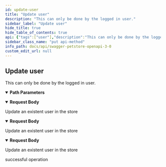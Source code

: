 ```yaml
---
id: update-user
title: "Update user"
description: "This can only be done by the logged in user."
sidebar_label: "Update user"
hide_title: true
hide_table_of_contents: true
api: {"tags":["user"],"description":"This can only be done by the logged in user.","operationId":"updateUser","parameters":[{"name":"username","in":"path","description":"name that need to be deleted","required":true,"schema":{"type":"string"}}],"requestBody":{"description":"Update an existent user in the store","content":{"application/json":{"schema":{"type":"object","properties":{"id":{"type":"integer","format":"int64","example":10},"username":{"type":"string","example":"theUser"},"firstName":{"type":"string","example":"John"},"lastName":{"type":"string","example":"James"},"email":{"type":"string","example":"john@email.com"},"password":{"type":"string","example":"12345"},"phone":{"type":"string","example":"12345"},"userStatus":{"type":"integer","description":"User Status","format":"int32","example":1}},"xml":{"name":"user"},"title":"User"}},"application/xml":{"schema":{"type":"object","properties":{"id":{"type":"integer","format":"int64","example":10},"username":{"type":"string","example":"theUser"},"firstName":{"type":"string","example":"John"},"lastName":{"type":"string","example":"James"},"email":{"type":"string","example":"john@email.com"},"password":{"type":"string","example":"12345"},"phone":{"type":"string","example":"12345"},"userStatus":{"type":"integer","description":"User Status","format":"int32","example":1}},"xml":{"name":"user"},"title":"User"}},"application/x-www-form-urlencoded":{"schema":{"type":"object","properties":{"id":{"type":"integer","format":"int64","example":10},"username":{"type":"string","example":"theUser"},"firstName":{"type":"string","example":"John"},"lastName":{"type":"string","example":"James"},"email":{"type":"string","example":"john@email.com"},"password":{"type":"string","example":"12345"},"phone":{"type":"string","example":"12345"},"userStatus":{"type":"integer","description":"User Status","format":"int32","example":1}},"xml":{"name":"user"},"title":"User"}}}},"responses":{"default":{"description":"successful operation"}},"method":"put","path":"/user/{username}","servers":[{"url":"https://petstore3.swagger.io/api/v3"}],"securitySchemes":{"petstore_auth":{"type":"oauth2","flows":{"implicit":{"authorizationUrl":"https://petstore3.swagger.io/oauth/authorize","scopes":{"write:pets":"modify pets in your account","read:pets":"read your pets"}}}},"api_key":{"type":"apiKey","name":"api_key","in":"header"}},"jsonRequestBodyExample":{"id":10,"username":"theUser","firstName":"John","lastName":"James","email":"john@email.com","password":"12345","phone":"12345","userStatus":1},"info":{"title":"Swagger Petstore - OpenAPI 3.0","description":"This is a sample Pet Store Server based on the OpenAPI 3.0 specification.  You can find out more about\nSwagger at [https://swagger.io](https://swagger.io). In the third iteration of the pet store, we've switched to the design first approach!\nYou can now help us improve the API whether it's by making changes to the definition itself or to the code.\nThat way, with time, we can improve the API in general, and expose some of the new features in OAS3.\n\n_If you're looking for the Swagger 2.0/OAS 2.0 version of Petstore, then click [here](https://editor.swagger.io/?url=https://petstore.swagger.io/v2/swagger.yaml). Alternatively, you can load via the `Edit > Load Petstore OAS 2.0` menu option!_\n\nSome useful links:\n- [The Pet Store repository](https://github.com/swagger-api/swagger-petstore)\n- [The source API definition for the Pet Store](https://github.com/swagger-api/swagger-petstore/blob/master/src/main/resources/openapi.yaml)","termsOfService":"http://swagger.io/terms/","contact":{"email":"apiteam@swagger.io"},"license":{"name":"Apache 2.0","url":"http://www.apache.org/licenses/LICENSE-2.0.html"},"version":"1.0.11"},"postman":{"name":"Update user","description":{"content":"This can only be done by the logged in user.","type":"text/plain"},"url":{"path":["user",":username"],"host":["{{baseUrl}}"],"query":[],"variable":[{"disabled":false,"description":{"content":"(Required) name that need to be deleted","type":"text/plain"},"type":"any","value":"","key":"username"}]},"header":[{"key":"Content-Type","value":"application/x-www-form-urlencoded"}],"method":"PUT","body":{"mode":"urlencoded","urlencoded":[]}}}
sidebar_class_name: "put api-method"
info_path: docs/api/swagger-petstore-openapi-3-0
custom_edit_url: null
---
```



## Update user



This can only be done by the logged in user.

<details style={{"marginBottom":"1rem"}} data-collapsed={false} open={true}><summary style={{}}><strong>Path Parameters</strong></summary><div><ul><ParamsItem className={"paramsItem"} param={{"name":"username","in":"path","description":"name that need to be deleted","required":true,"schema":{"type":"string"}}}></ParamsItem></ul></div></details><MimeTabs schemaType={"request"}><TabItem label={"application/json"} value={"application/json"}><details style={{}} data-collapsed={false} open={true}><summary style={{"textAlign":"left"}}><strong>Request Body</strong></summary><div style={{"textAlign":"left","marginLeft":"1rem"}}><div style={{"marginTop":"1rem","marginBottom":"1rem"}}>

Update an existent user in the store

</div></div><ul style={{"marginLeft":"1rem"}}><SchemaItem collapsible={false} name={"id"} required={false} schemaName={"int64"} qualifierMessage={undefined} schema={{"type":"integer","format":"int64","example":10}}></SchemaItem><SchemaItem collapsible={false} name={"username"} required={false} schemaName={"string"} qualifierMessage={undefined} schema={{"type":"string","example":"theUser"}}></SchemaItem><SchemaItem collapsible={false} name={"firstName"} required={false} schemaName={"string"} qualifierMessage={undefined} schema={{"type":"string","example":"John"}}></SchemaItem><SchemaItem collapsible={false} name={"lastName"} required={false} schemaName={"string"} qualifierMessage={undefined} schema={{"type":"string","example":"James"}}></SchemaItem><SchemaItem collapsible={false} name={"email"} required={false} schemaName={"string"} qualifierMessage={undefined} schema={{"type":"string","example":"john@email.com"}}></SchemaItem><SchemaItem collapsible={false} name={"password"} required={false} schemaName={"string"} qualifierMessage={undefined} schema={{"type":"string","example":"12345"}}></SchemaItem><SchemaItem collapsible={false} name={"phone"} required={false} schemaName={"string"} qualifierMessage={undefined} schema={{"type":"string","example":"12345"}}></SchemaItem><SchemaItem collapsible={false} name={"userStatus"} required={false} schemaName={"int32"} qualifierMessage={undefined} schema={{"type":"integer","description":"User Status","format":"int32","example":1}}></SchemaItem></ul></details></TabItem><TabItem label={"application/xml"} value={"application/xml"}><details style={{}} data-collapsed={false} open={true}><summary style={{"textAlign":"left"}}><strong>Request Body</strong></summary><div style={{"textAlign":"left","marginLeft":"1rem"}}><div style={{"marginTop":"1rem","marginBottom":"1rem"}}>

Update an existent user in the store

</div></div><ul style={{"marginLeft":"1rem"}}><SchemaItem collapsible={false} name={"id"} required={false} schemaName={"int64"} qualifierMessage={undefined} schema={{"type":"integer","format":"int64","example":10}}></SchemaItem><SchemaItem collapsible={false} name={"username"} required={false} schemaName={"string"} qualifierMessage={undefined} schema={{"type":"string","example":"theUser"}}></SchemaItem><SchemaItem collapsible={false} name={"firstName"} required={false} schemaName={"string"} qualifierMessage={undefined} schema={{"type":"string","example":"John"}}></SchemaItem><SchemaItem collapsible={false} name={"lastName"} required={false} schemaName={"string"} qualifierMessage={undefined} schema={{"type":"string","example":"James"}}></SchemaItem><SchemaItem collapsible={false} name={"email"} required={false} schemaName={"string"} qualifierMessage={undefined} schema={{"type":"string","example":"john@email.com"}}></SchemaItem><SchemaItem collapsible={false} name={"password"} required={false} schemaName={"string"} qualifierMessage={undefined} schema={{"type":"string","example":"12345"}}></SchemaItem><SchemaItem collapsible={false} name={"phone"} required={false} schemaName={"string"} qualifierMessage={undefined} schema={{"type":"string","example":"12345"}}></SchemaItem><SchemaItem collapsible={false} name={"userStatus"} required={false} schemaName={"int32"} qualifierMessage={undefined} schema={{"type":"integer","description":"User Status","format":"int32","example":1}}></SchemaItem></ul></details></TabItem><TabItem label={"application/x-www-form-urlencoded"} value={"application/x-www-form-urlencoded"}><details style={{}} data-collapsed={false} open={true}><summary style={{"textAlign":"left"}}><strong>Request Body</strong></summary><div style={{"textAlign":"left","marginLeft":"1rem"}}><div style={{"marginTop":"1rem","marginBottom":"1rem"}}>

Update an existent user in the store

</div></div><ul style={{"marginLeft":"1rem"}}><SchemaItem collapsible={false} name={"id"} required={false} schemaName={"int64"} qualifierMessage={undefined} schema={{"type":"integer","format":"int64","example":10}}></SchemaItem><SchemaItem collapsible={false} name={"username"} required={false} schemaName={"string"} qualifierMessage={undefined} schema={{"type":"string","example":"theUser"}}></SchemaItem><SchemaItem collapsible={false} name={"firstName"} required={false} schemaName={"string"} qualifierMessage={undefined} schema={{"type":"string","example":"John"}}></SchemaItem><SchemaItem collapsible={false} name={"lastName"} required={false} schemaName={"string"} qualifierMessage={undefined} schema={{"type":"string","example":"James"}}></SchemaItem><SchemaItem collapsible={false} name={"email"} required={false} schemaName={"string"} qualifierMessage={undefined} schema={{"type":"string","example":"john@email.com"}}></SchemaItem><SchemaItem collapsible={false} name={"password"} required={false} schemaName={"string"} qualifierMessage={undefined} schema={{"type":"string","example":"12345"}}></SchemaItem><SchemaItem collapsible={false} name={"phone"} required={false} schemaName={"string"} qualifierMessage={undefined} schema={{"type":"string","example":"12345"}}></SchemaItem><SchemaItem collapsible={false} name={"userStatus"} required={false} schemaName={"int32"} qualifierMessage={undefined} schema={{"type":"integer","description":"User Status","format":"int32","example":1}}></SchemaItem></ul></details></TabItem></MimeTabs><div><ApiTabs><TabItem label={"default"} value={"default"}><div>

successful operation

</div><div></div></TabItem></ApiTabs></div>
      